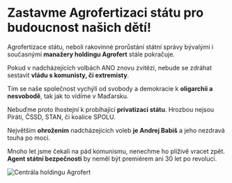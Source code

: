 # Zastavme **Agrofertizaci státu** pro budoucnost našich dětí!

Agrofertizace státu, neboli rakovinné prorůstání státní správy bývalými i současnými **manažery holdingu Agrofert** stále pokračuje.

Pokud v nadcházejících volbách ANO znovu zvítězí, nebude se zdráhat sestavit **vládu s komunisty, či extremisty**.

Tím se naše společnost vychýlí od svobody a demokracie k **oligarchii a nesvobodě**, tak jak to vidíme v Maďarsku.

Nebuďme proto lhostejní k probíhající **privatizaci státu**. Hrozbou nejsou Piráti, ČSSD, STAN, či koalice SPOLU.

Největším **ohrožením** nadcházejících voleb **je Andrej Babiš** a jeho nezdravá touha po moci.

Mnoho let jsme čekali na pád komunismu, nenechme ho plíživě vracet zpět. **Agent státní bezpečnosti** by neměl být premiérem ani 30 let po revoluci.

![Centrála holdingu Agrofert](../../images/centrala-holdingu-agrofert.jpg)
